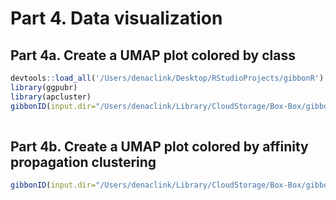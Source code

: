 # Part 4. Data visualization
## Part 4a. Create a UMAP plot colored by class
```r
devtools::load_all('/Users/denaclink/Desktop/RStudioProjects/gibbonR')
library(ggpubr)
library(apcluster)
gibbonID(input.dir="/Users/denaclink/Library/CloudStorage/Box-Box/gibbonRSampleFiles/MultipleSoundClasses",output.dir="/Users/denaclink/Library/CloudStorage/Box-Box/gibbonRSampleFiles/MultipleSoundClassesThumbnails/",win.avg='standard',add.spectrograms=TRUE,min.freq=400,max.freq=1600,class='no.clustering')
  
```
## Part 4b. Create a UMAP plot colored by affinity propagation clustering
```r

gibbonID(input.dir="/Users/denaclink/Library/CloudStorage/Box-Box/gibbonRSampleFiles/MultipleSoundClasses",output.dir="/Users/denaclink/Library/CloudStorage/Box-Box/gibbonRSampleFiles/MultipleSoundClassesThumbnails/",win.avg='standard',class='affinity.fixed', q.fixed=0.1,add.spectrograms=TRUE,min.freq=400,max.freq=1600)
  
```

